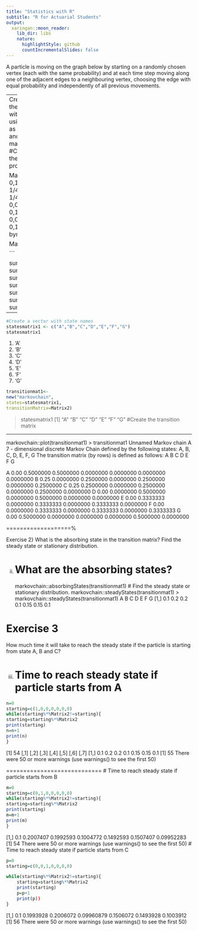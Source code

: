 ```yaml
---
title: "Statistics with R"
subtitle: "R for Actuarial Students"
output:
  xaringan::moon_reader:
    lib_dir: libs
    nature:
      highlightStyle: github
      countIncrementalSlides: false
---
```


A particle is moving on the graph below by starting on a randomly chosen vertex (each with
the same probability) and at each time step moving along one of the adjacent edges to a
neighbouring vertex, choosing the edge with equal probability and independently of all
previous movements.
\includegraphics[]{00-B2/images/B2-Q5-Graph.JPG}




---
Create a matrix with the transition matrix with probabilities using the state names as
{A,B,C,D,E,F,G} and plot the transition matrix graph. 
```r
 #Create a matrix with the transition probabilities.

Matrix2<- matrix(c(
0,1/2,1/2,0,0,0,0,
1/4,0,1/4,0,1/4,0,1/4,
1/4,1/4,0,1/4,0,1/4,0,
0,0,1/2,0,1/2,0,0,
0,1/3,0,1/3,0,1/3,0,
0,0,1/3,0,1/3,0,1/3,
0,1/2,0,0,0,1/2,0),
byrow=TRUE,nrow=7)

Matrix2

```




sum(Matrix2[1,])
sum(Matrix2[2,])
sum(Matrix2[3,])
sum(Matrix2[4,])
sum(Matrix2[5,])
sum(Matrix2[6,])
sum(Matrix2[7,])



---




```r
#Create a vector with state names
statesmatrix1 <- c("A","B","C","D","E","F","G")
statesmatrix1
```


<ol class="list-inline">
	<li>'A'</li>
	<li>'B'</li>
	<li>'C'</li>
	<li>'D'</li>
	<li>'E'</li>
	<li>'F'</li>
	<li>'G'</li>
</ol>




```r
transitionmat1<-
new("markovchain",
states=statesmatrix1,
transitionMatrix=Matrix2)
```






> statesmatrix1
[1] "A" "B" "C" "D" "E" "F" "G"
#Create the transition matrix

---

markovchain::plot(transitionmat1)
> transitionmat1
Unnamed Markov chain
A 7 - dimensional discrete Markov Chain defined by the following states:
A, B, C, D, E, F, G
The transition matrix (by rows) is defined as follows:
A
B
C
D
E
F
G


A 0.00 0.5000000 0.5000000 0.0000000 0.0000000 0.0000000 0.0000000
B 0.25 0.0000000 0.2500000 0.0000000 0.2500000 0.0000000 0.2500000
C 0.25 0.2500000 0.0000000 0.2500000 0.0000000 0.2500000 0.0000000
D 0.00 0.0000000 0.5000000 0.0000000 0.5000000 0.0000000 0.0000000
E 0.00 0.3333333 0.0000000 0.3333333 0.0000000 0.3333333 0.0000000
F 0.00 0.0000000 0.3333333 0.0000000 0.3333333 0.0000000 0.3333333
G 0.00 0.5000000 0.0000000 0.0000000 0.0000000 0.5000000 0.0000000


===================%

Exercise 2}
What is the absorbing state in the transition matrix? Find the steady state or stationary
distribution.



ii) # What are the absorbing states?
markovchain::absorbingStates(transitionmat1)
# Find the steady state or stationary distribution.
markovchain::steadyStates(transitionmat1)
> markovchain::steadyStates(transitionmat1)
A B C D E F G
[1,] 0.1 0.2 0.2 0.1 0.15 0.15 0.1






Exercise 3
========================

How much time it will take to reach the steady state if the particle is starting from state
A, B and C?



iii) # Time to reach steady state if particle starts from A

```r
n=0
starting=c(1,0,0,0,0,0,0)
while(starting%*%Matrix2!=starting){
starting=starting%*%Matrix2
print(starting)
n=n+1
print(n)
}    
```

[1] 54
[,1] [,2] [,3] [,4] [,5] [,6] [,7]
[1,] 0.1 0.2 0.2 0.1 0.15 0.15 0.1
[1] 55
There were 50 or more warnings (use warnings() to see the first 50)


============================
# Time to reach steady state if particle starts from B

```r
m=0
starting=c(0,1,0,0,0,0,0)
while(starting%*%Matrix2!=starting){
starting=starting%*%Matrix2
print(starting)
m=m+1
print(m)
}    
```

[1,] 0.1 0.2007407 0.1992593 0.1004772 0.1492593 0.1507407 0.09952283
[1] 54
There were 50 or more warnings (use warnings() to see the first 50)
# Time to reach steady state if particle starts from C


```r
p=0
starting=c(0,0,1,0,0,0,0)

while(starting%*%Matrix2!=starting){
    starting=starting%*%Matrix2
    print(starting)
    p=p+1
    print(p))
}    
```

[1,] 0.1 0.1993928 0.2006072 0.09960879 0.1506072 0.1493928 0.1003912
[1] 56
There were 50 or more warnings (use warnings() to see the first 50)

